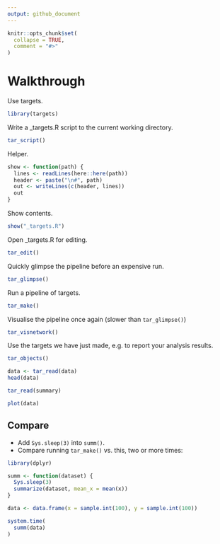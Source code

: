 ```yaml
---
output: github_document
---
```


<!-- README.md is generated from README.Rmd. Please edit that file -->

```r
knitr::opts_chunk$set(
  collapse = TRUE,
  comment = "#>"
)
```

# Walkthrough

Use targets.

```r
library(targets)
```

Write a _targets.R script to the current working directory.

```r
tar_script()
```

Helper.

```r
show <- function(path) {
  lines <- readLines(here::here(path))
  header <- paste("\n#", path)
  out <- writeLines(c(header, lines))
  out
}
```

Show contents.

```r
show("_targets.R")
```


Open _targets.R for editing.

```r
tar_edit()
```

Quickly glimpse the pipeline before an expensive run.

```r
tar_glimpse()
```

Run a pipeline of targets.

```r
tar_make()
```

Visualise the pipeline once again (slower than `tar_glimpse()`)

```r
tar_visnetwork()
```

Use the targets we have just made, e.g. to report your analysis results.

```r
tar_objects()

data <- tar_read(data)
head(data)

tar_read(summary)

plot(data)
```

## Compare

* Add `Sys.sleep(3)` into `summ()`.
* Compare running `tar_make()` vs. this, two or more times:

```r
library(dplyr)

summ <- function(dataset) {
  Sys.sleep(3)
  summarize(dataset, mean_x = mean(x))
}

data <- data.frame(x = sample.int(100), y = sample.int(100))

system.time(
  summ(data)
)
```

